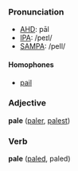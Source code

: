===Pronunciation===
*[[w:AHD|AHD]]: pāl
*[[w:IPA|IPA]]: /peɪl/
*[[w:SAMPA|SAMPA]]: /peIl/

====Homophones====
*[[pail]]

===Adjective===
'''pale''' ([[paler]], [[palest]])

===Verb===
'''pale''' ([[paled]], paled)